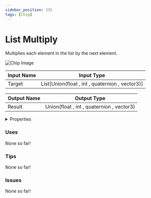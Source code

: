 ```yaml
---
sidebar_position: 335
tags: [Chip]
---
```


# List Multiply

Multiplies each element in the list by the next element.



![Chip Image](/svg/585aebe5-5df3-423a-8bc4-66b4e2b8bc5b.svg)

| Input Name | Input Type |
|-----------|-----------|
| Target | List[Union(float , int , quaternion , vector3)] |

| Output Name | Output Type |
|-----------|-----------|
| Result | Union(float , int , quaternion , vector3) |


<details>
  <summary>Properties</summary>
  <div>
    <div>
    <table>
      <thead>
        <tr>
          <th>Is beta required?</th>
          <th>❌</th>
        </tr>
        <tr>
          <th>Is this chip a trolling risk?</th>
          <th>❌</th>
        </tr>
        <tr>
          <th>Chip UUPD</th>
          <th>._uuid</th>
        </tr>
      </thead>
    </table>
    </div>
  </div>
</details>

### Uses

None so far!

### Tips

None so far!

### Issues

None so far!